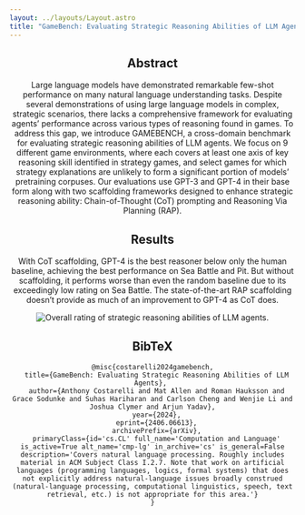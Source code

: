 ```yaml
---
layout: ../layouts/Layout.astro
title: "GameBench: Evaluating Strategic Reasoning Abilities of LLM Agents"
---
```







<Header
  title="GameBench: Evaluating Strategic Reasoning Abilities of LLM Agents"
  authors={[
        {
          name: "Anthony Costarelli",
          url: "https://github.com/acostarelli",
          institution: "Olin College of Engineering",
          notes: ["*"],
        },
        {
          name: "Mat Allen",
          institution: "Independent",
          notes: ["*"],
        },
        {
          name: "Roman Hauksson",
          url: "https://roman.technology",
          institution: "University of Texas at Dallas",
          notes: ["*"],
        },
        {
          name: "Grace Sodunke",
          institution: "University of Oxford",
          notes: ["*"],
        },
        {
          name: "Suhas Hariharan",
          url: "https://suhas.net",
          institution: "University College London",
        },
        {
          name: "Carlson Cheng",
          institution: "Independent",
        },
        {
          name: "Wenjie Li",
          institution: "ShanghaiTech University",
        },
        {
          name: "Joshua Clymer",
          institution: "Columbia University",
        },
        {
          name: "Arjun Yadav",
          url: "http://arjunyadav.net/",
          institution: "University of Manchester",
        },
      ]}
  notes={[
    {
      symbol: "*",
      text: "Equal contribution. Correspondence to acostarelli@olin.edu.",
    },
  ]}
  links={[
        {
          name: "Paper",
          url: "https://arxiv.org/pdf/2406.06613",
          icon: "fa-solid:file-pdf",
        },
        {
          name: "Code",
          url: "https://github.com/Joshuaclymer/GameBench",
          icon: "mdi:github",
        },
        {
          name: "arXiv",
          url: "https://arxiv.org/abs/2406.06613",
          icon: "academicons:arxiv",
        },
  ]}
  />

## Abstract

Large language models have demonstrated remarkable few-shot performance
on many natural language understanding tasks. Despite several
demonstrations of using large language models in complex, strategic
scenarios, there lacks a comprehensive framework for evaluating agents’
performance across various types of reasoning found in games. To address
this gap, we introduce GAMEBENCH, a cross-domain benchmark for
evaluating strategic reasoning abilities of LLM agents. We focus on 9
different game environments, where each covers at least one axis of key
reasoning skill identified in strategy games, and select games for which
strategy explanations are unlikely to form a significant portion of
models’ pretraining corpuses. Our evaluations use GPT-3 and GPT-4 in
their base form along with two scaffolding frameworks designed to
enhance strategic reasoning ability: Chain-of-Thought (CoT) prompting
and Reasoning Via Planning (RAP).

## Results

With CoT scaffolding, GPT-4 is the best reasoner below only the human
baseline, achieving the best performance on Sea Battle and Pit. But
without scaffolding, it performs worse than even the random baseline due
to its exceedingly low rating on Sea Battle. The state-of-the-art RAP
scaffolding doesn’t provide as much of an improvement to GPT-4 as CoT
does.

<Figure caption="Aggregated strategic reasoning scores for each tested model–scaffolding configuration, computed from match results using the Bradley–Terry model and normalized. The whiskers represent 90% confidence intervals from our bootstrapping process.">
  <Image src={overallRating} alt="Overall rating of strategic reasoning abilities of LLM agents." />
</Figure>

## BibTeX

```
@misc{costarelli2024gamebench,
  title={GameBench: Evaluating Strategic Reasoning Abilities of LLM Agents}, 
  author={Anthony Costarelli and Mat Allen and Roman Hauksson and Grace Sodunke and Suhas Hariharan and Carlson Cheng and Wenjie Li and Joshua Clymer and Arjun Yadav},
  year={2024},
  eprint={2406.06613},
  archivePrefix={arXiv},
  primaryClass={id='cs.CL' full_name='Computation and Language' is_active=True alt_name='cmp-lg' in_archive='cs' is_general=False description='Covers natural language processing. Roughly includes material in ACM Subject Class I.2.7. Note that work on artificial languages (programming languages, logics, formal systems) that does not explicitly address natural-language issues broadly construed (natural-language processing, computational linguistics, speech, text retrieval, etc.) is not appropriate for this area.'}
}
```